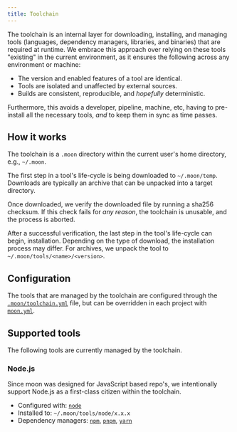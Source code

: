 ```yaml
---
title: Toolchain
---
```


The toolchain is an internal layer for downloading, installing, and managing tools (languages,
dependency managers, libraries, and binaries) that are required at runtime. We embrace this approach
over relying on these tools "existing" in the current environment, as it ensures the following
across any environment or machine:

- The version and enabled features of a tool are identical.
- Tools are isolated and unaffected by external sources.
- Builds are consistent, reproducible, and _hopefully_ deterministic.

Furthermore, this avoids a developer, pipeline, machine, etc, having to pre-install all the
necessary tools, _and_ to keep them in sync as time passes.

## How it works

The toolchain is a `.moon` directory within the current user's home directory, e.g., `~/.moon`.

The first step in a tool's life-cycle is being downloaded to `~/.moon/temp`. Downloads are typically
an archive that can be unpacked into a target directory.

Once downloaded, we verify the downloaded file by running a sha256 checksum. If this check fails for
_any reason_, the toolchain is unusable, and the process is aborted.

After a successful verification, the last step in the tool's life-cycle can begin, installation.
Depending on the type of download, the installation process may differ. For archives, we unpack the
tool to `~/.moon/tools/<name>/<version>`.

## Configuration

The tools that are managed by the toolchain are configured through the
[`.moon/toolchain.yml`](../config/toolchain) file, but can be overridden in each project with
[`moon.yml`](../config/project#toolchain).

## Supported tools

The following tools are currently managed by the toolchain.

### Node.js

Since moon was designed for JavaScript based repo's, we intentionally support Node.js as a
first-class citizen within the toolchain.

- Configured with: [`node`](../config/toolchain#node)
- Installed to: `~/.moon/tools/node/x.x.x`
- Dependency managers: [`npm`](../config/toolchain#npm-pnpm-yarn),
  [`pnpm`](../config/toolchain#npm-pnpm-yarn), [`yarn`](../config/toolchain#npm-pnpm-yarn)
